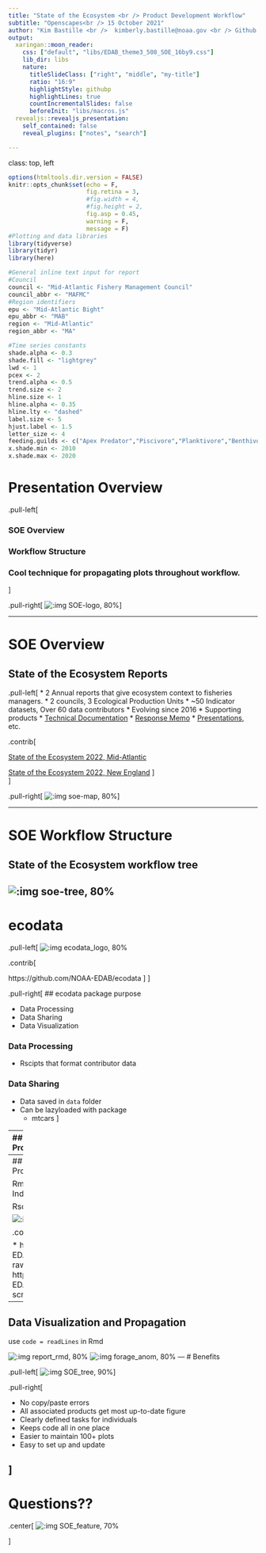 ```yaml
---
title: "State of the Ecosystem <br /> Product Development Workflow"
subtitle: "Openscapes<br /> 15 October 2021"
author: "Kim Bastille <br />  kimberly.bastille@noaa.gov <br /> Github: @kimberly-bastille <br /> Twitter: @swimbastille"
output:
  xaringan::moon_reader:
    css: ["default", "libs/EDAB_theme3_508_SOE_16by9.css"]
    lib_dir: libs
    nature:
      titleSlideClass: ["right", "middle", "my-title"]
      ratio: "16:9"
      highlightStyle: githubp
      highlightLines: true
      countIncrementalSlides: false
      beforeInit: "libs/macros.js"
  revealjs::revealjs_presentation:
    self_contained: false
    reveal_plugins: ["notes", "search"]

---
```

class: top, left

```r
options(htmltools.dir.version = FALSE)
knitr::opts_chunk$set(echo = F,
                      fig.retina = 3,
                      #fig.width = 4,
                      #fig.height = 2,
                      fig.asp = 0.45,
                      warning = F,
                      message = F)
#Plotting and data libraries
library(tidyverse)
library(tidyr)
library(here)

#General inline text input for report
#Council
council <- "Mid-Atlantic Fishery Management Council"
council_abbr <- "MAFMC"
#Region identifiers
epu <- "Mid-Atlantic Bight"
epu_abbr <- "MAB"
region <- "Mid-Atlantic"
region_abbr <- "MA" 

#Time series constants
shade.alpha <- 0.3
shade.fill <- "lightgrey"
lwd <- 1
pcex <- 2
trend.alpha <- 0.5
trend.size <- 2
hline.size <- 1
hline.alpha <- 0.35
hline.lty <- "dashed"
label.size <- 5
hjust.label <- 1.5
letter_size <- 4
feeding.guilds <- c("Apex Predator","Piscivore","Planktivore","Benthivore","Benthos")
x.shade.min <- 2010
x.shade.max <- 2020
```

# Presentation Overview
.pull-left[

### SOE Overview

### Workflow Structure

### Cool technique for propagating plots throughout workflow.

]

.pull-right[
![:img SOE-logo, 80%](EDAB_images/SOE_logo.png)
]


---


# SOE Overview 

## State of the Ecosystem Reports
.pull-left[
* 2 Annual reports that give ecosystem context to fisheries managers.
* 2 councils, 3 Ecological Production Units
* ~50 Indicator datasets, Over 60 data contributors
* Evolving since 2016
* Supporting products
  * [Technical Documentation](https://github.com/NOAA-EDAB/tech-doc) 
  * [Response Memo](https://github.com/NOAA-EDAB/memos/tree/master/SOE-response-memo)
  * [Presentations](https://github.com/NOAA-EDAB/presentations), etc.

.contrib[

[State of the Ecosystem 2022, Mid-Atlantic](https://apps-nefsc.fisheries.noaa.gov/rcb/publications/SOE-MAFMC-2021-508-Final.pdf)

[State of the Ecosystem 2022, New England](https://apps-nefsc.fisheries.noaa.gov/rcb/publications/SOE-NAFMC-2021-508-Final.pdf)
]  
]

.pull-right[
![:img soe-map, 80%](EDAB_images/SOE_Map.png)
]



---

# SOE Workflow Structure

## State of the Ecosystem workflow tree

![:img soe-tree, 80%](EDAB_images/soe_workflow_tree.png)
---
# ecodata

.pull-left[
![:img ecodata_logo, 80%](EDAB_images/ecodata_logo.png)

.contrib[

https://github.com/NOAA-EDAB/ecodata
]
]

.pull-right[
## ecodata package purpose

* Data Processing
* Data Sharing
* Data Visualization

### Data Processing
* Rscipts that format contributor data

### Data Sharing
* Data saved in `data` folder
* Can be lazyloaded with package
  * mtcars
]

---
## Data Visualization and Propagation

Plots built in Visualization.Rmd 

```r

```

.contrib[

https://noaa-edab.github.io/ecodata/macrofauna_MAB#Forage_Anomaly
]

---
## Data Visualization and Propagation

Rmd Code Chunks converted to Individual R scripts

Rscripts stored on github

![:img ecodata_snap, 70%](EDAB_images/ecodata_screen_shot.png)


.contrib[

* https://github.com/NOAA-EDAB/ecodata/blob/master/data-raw/code_chunks_to_scripts.R
* https://github.com/NOAA-EDAB/ecodata/tree/master/chunk-scripts
]

---
## Data Visualization and Propagation

use `code = readLines` in Rmd

![:img report_rmd, 80%](EDAB_images/Report_RMD.png)
![:img forage_anom, 80%](EDAB_images/forage_anomaly.png)
---
# Benefits

.pull-left[
![:img SOE_tree, 90%](EDAB_images/soe_blank_tree.png)
]

.pull-right[

* No copy/paste errors
<br />
* All associated products get most up-to-date figure
<br />
* Clearly defined tasks for individuals
<br />
* Keeps code all in one place
<br />
* Easier to maintain 100+ plots
<br />
* Easy to set up and update

]
---
# Questions??

.center[
![:img SOE_feature, 70%](EDAB_images/SOE_feature_image.png)

]